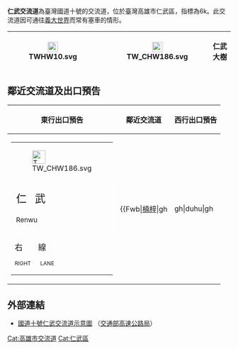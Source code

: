 {{Infobox Taiwan Highway IC
|name = 仁武交流道
|name_en = Renwu Interchange
|rd_type = NH
|rd_number = 10
|exit = 6
|exit_name = 仁武
|location = [[臺灣|臺灣]][[高雄市|高雄市]][[仁武區|仁武區]]
|goto = 仁武區、[[大樹區|大樹區]]
| connect = {{Jct|country=TWN|CH|186}}<br>{{Jct|country=TWN|TRKH|52-1}}
|class = 分離式簡易鑽石型
|time=1999年11月14日
}}
'''仁武交流道'''為臺灣國道十號的交流道，位於臺灣高雄市仁武區，指標為6k。此交流道因可通往[[義大世界|義大世界]]而常有塞車的情形。
{|class="wikitable" style="text-align:center"
! [[File:TWHW10.svg|23px]]
| {{Taiwan Highway IC|6|仁武}}
| [[File:TW_CHW186.svg|23px]]
| '''仁武　大樹'''
|}

== 鄰近交流道及出口預告 ==
{|class="toccolours" border="1" cellpadding="4" style="margin:0 auto; border-collapse:collapse; text-align:center; white-space:nowrap"
! 東行出口預告 !! 鄰近交流道 !! 西行出口預告
|-
| style="text-align:right; font-size:15px" | {{Taiwan Highway IC|6|仁武}}
{|style="width:190px; background-color:#007F00; text-align:center; color:#FFF; font-weight:bold"
| colspan="2" | <div style="margin-top:6px; margin-bottom:3px">[[File:TW_CHW186.svg|30px]]</div>
|-
| style="width:90px; border-right:2px solid #FFF; line-height:24px; font-size:24px; word-spacing:12px" | 仁 武<div style="font-size:15px">Renwu</div>
| style="width:90px; line-height:24px; font-size:24px; word-spacing:12px" | 大 樹<div style="font-size:15px">Dashu</div>
|-
| colspan="2" style="line-height:18px; font-size:18px; word-spacing:30px" | 右 線<div style="font-size:12px; word-spacing:18px">RIGHT LANE</div>
|}
|
{{Start expwy box|[[中華民國國道|中華民國國道]]}}
{{S-expwy IC|[[鼎金系統交流道|鼎金系統交流道]]|往　[[左營端|左營端]]}}
{{S-line|{{Jct|country=TWN|NH|10}}|6k|#007A36}}
{{S-expwy IC|[[燕巢交流道|燕巢交流道]]|往　[[燕巢系統交流道|燕巢系統交流道]]}}
{{Illus}}
{{Fwu|st|[[左營區|左營]]}}
{{Fwi|Full|1|鼎金系統}}
{{Fwh|st}}
{{Fwm|TWHW10}}
{{Fwh|st|6|仁武}}
{{Fwb|[[楠梓區|楠梓]]|gh||gh|duhu|gh||gh|[[義大世界|義大世界]]}}
{{Fwb|[[大樹區|大樹]]|gh||TW CHW186|ddhd|TW CHW186||gh|[[仁武區|仁武]]}}
{{Fwh|st}}
{{Fwm|TWHW10}}
{{Fwh|st}}
{{Fwi|Full|13|燕巢}}
{{Fwd|st|[[旗山區|旗山]]}}
{{Fwed}}
| style="text-align:right; font-size:15px" | {{Taiwan Highway IC|6|仁武}}
{|style="width:190px; background-color:#007F00; text-align:center; color:#FFF; font-weight:bold"
| colspan="2" | <div style="margin-top:6px; margin-bottom:3px">[[File:TW_CHW186.svg|30px]]</div>
|-
| style="width:90px; border-right:2px solid #FFF; line-height:24px; font-size:24px; word-spacing:12px" | 大 樹<div style="font-size:15px">Dashu</div>
| style="width:90px; line-height:24px; font-size:24px; word-spacing:12px" | 仁 武<div style="font-size:15px">Renwu</div>
|-
| colspan="2" style="line-height:18px; font-size:18px; word-spacing:30px" | 右 線<div style="font-size:12px; word-spacing:18px">RIGHT LANE</div>
|}
|}

== 外部連結 ==
* [https://www.freeway.gov.tw/UserFiles/File/Traffic/7-1-2/%E4%BA%A4%E6%B5%81%E9%81%93%E7%A4%BA%E6%84%8F%E5%9C%96_102.10/10-06%E4%BB%81%E6%AD%A6.jpg 國道十號仁武交流道示意圖] {{Wayback|url=https://www.freeway.gov.tw/UserFiles/File/Traffic/7-1-2/%E4%BA%A4%E6%B5%81%E9%81%93%E7%A4%BA%E6%84%8F%E5%9C%96_102.10/10-06%E4%BB%81%E6%AD%A6.jpg |date=20220415081017 }}（[[交通部高速公路局|交通部高速公路局]]）

{{中華民國國道10號}}
{{TW-road-stub}}

[[Cat:高雄市交流道|Cat:高雄市交流道]]
[[Cat:仁武區|Cat:仁武區]]